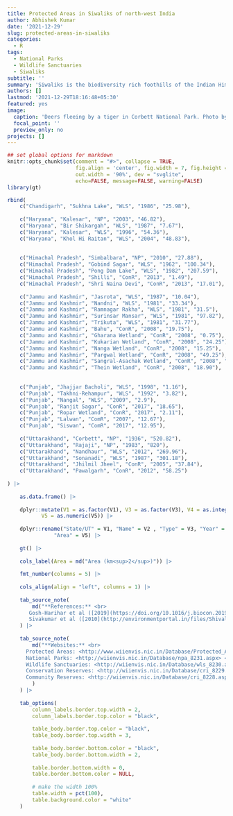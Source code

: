 ```yaml
---
title: Protected Areas in Siwaliks of north-west India
author: Abhishek Kumar
date: '2021-12-29'
slug: protected-areas-in-siwaliks
categories:
  - R
tags:
  - National Parks
  - Wildlife Sanctuaries
  - Siwaliks
subtitle: ''
summary: 'Siwaliks is the biodiversity rich foothills of the Indian Himalayas. This region falls under four states and two union territories of India. About 3000 km<sup>2</sup> area of this region is falls under the protected area network. It has four national parks, 16 wildlife sanctuaries, 13 conservation reserves and two community reserves.'
authors: []
lastmod: '2021-12-29T18:16:48+05:30'
featured: yes
image:
  caption: 'Deers fleeing by a tiger in Corbett National Park. Photo by [Venkat Jay](https://unsplash.com/@jvenkatj) on [Unsplash](https://unsplash.com/photos/IWliol3MJnY)'
  focal_point: ''
  preview_only: no
projects: []
---
```



```r
## set global options for markdown
knitr::opts_chunk$set(comment = "#>", collapse = TRUE, 
                      fig.align = 'center', fig.width = 7, fig.height = 5, 
                      out.width = '90%', dev = "svglite",
                      echo=FALSE, message=FALSE, warning=FALSE)
library(gt)
```



```r
rbind(
    c("Chandigarh", "Sukhna Lake", "WLS", "1986", "25.98"),
    
    c("Haryana", "Kalesar", "NP", "2003", "46.82"),
    c("Haryana", "Bir Shikargah", "WLS", "1987", "7.67"),  
    c("Haryana", "Kalesar", "WLS", "1996", "54.36"),
    c("Haryana", "Khol Hi Raitan", "WLS", "2004", "48.83"),
    
    
    c("Himachal Pradesh", "Simbalbara", "NP", "2010", "27.88"),
    c("Himachal Pradesh", "Gobind Sagar", "WLS", "1962", "100.34"),
    c("Himachal Pradesh", "Pong Dam Lake", "WLS", "1982", "207.59"),
    c("Himachal Pradesh", "Shilli", "ConR", "2013", "1.49"),
    c("Himachal Pradesh", "Shri Naina Devi", "ConR", "2013", "17.01"),
    
    c("Jammu and Kashmir", "Jasrota", "WLS", "1987", "10.04"),
    c("Jammu and Kashmir", "Nandni", "WLS", "1981", "33.34"),
    c("Jammu and Kashmir", "Ramnagar Rakha", "WLS", "1981", "31.5"),
    c("Jammu and Kashmir", "Surinsar Mansar", "WLS", "1981", "97.82"),
    c("Jammu and Kashmir", "Trikuta", "WLS", "1981", "31.77"),
    c("Jammu and Kashmir", "Bahu", "ConR", "2008", "19.75"),
    c("Jammu and Kashmir", "Gharana Wetland", "ConR", "2008", "0.75"),
    c("Jammu and Kashmir", "Kukarian Wetland", "ConR", "2008", "24.25"),
    c("Jammu and Kashmir", "Nanga Wetland", "ConR", "2008", "15.25"),
    c("Jammu and Kashmir", "Pargwal Wetland", "ConR", "2008", "49.25"),
    c("Jammu and Kashmir", "Sangral-Asachak Wetland", "ConR", "2008", "7.00"),
    c("Jammu and Kashmir", "Thein Wetland", "ConR", "2008", "18.90"),
    
    
    c("Punjab", "Jhajjar Bacholi", "WLS", "1998", "1.16"),
    c("Punjab", "Takhni-Rehampur", "WLS", "1992", "3.82"),
    c("Punjab", "Nangal", "WLS", "2009", "2.9"),
    c("Punjab", "Ranjit Sagar", "ConR", "2017", "18.65"),
    c("Punjab", "Ropar Wetland", "ConR", "2017", "2.11"),
    c("Punjab", "Lalwan", "ComR", "2007", "12.67"),
    c("Punjab", "Siswan", "ComR", "2017", "12.95"),
    
    c("Uttarakhand", "Corbett", "NP", "1936", "520.82"),
    c("Uttarakhand", "Rajaji", "NP", "1983", "820"),
    c("Uttarakhand", "Nandhaur", "WLS", "2012", "269.96"),
    c("Uttarakhand", "Sonanadi", "WLS", "1987", "301.18"),
    c("Uttarakhand", "Jhilmil Jheel", "ConR", "2005", "37.84"),
    c("Uttarakhand", "Pawalgarh", "ConR", "2012", "58.25")
    
) |>
    
    as.data.frame() |> 
    
    dplyr::mutate(V1 = as.factor(V1), V3 = as.factor(V3), V4 = as.integer(V4), 
           V5 = as.numeric(V5)) |>
      
    dplyr::rename("State/UT" = V1, "Name" = V2 , "Type" = V3, "Year" = V4, 
               "Area" = V5) |>
  
    gt() |>
    
    cols_label(Area = md("Area (km<sup>2</sup>)")) |>
    
    fmt_number(columns = 5) |>
    
    cols_align(align = "left", columns = 1) |>
    
    tab_source_note(
        md("**References:** <br>
       Gosh-Harihar et al ([2019](https://doi.org/10.1016/j.biocon.2019.06.024));
       Sivakumar et al ([2010](http://environmentportal.in/files/Shivalik.pdf))")
    ) |>
    
    tab_source_note(
        md("**Websites:** <br>
      Protected Areas: <http://www.wiienvis.nic.in/Database/Protected_Area_854.aspx> <br>
      National Parks: <http://wiienvis.nic.in/Database/npa_8231.aspx> <br>
      Wildlife Sanctuaries: <http://wiienvis.nic.in/Database/wls_8230.aspx> <br>
      Conservation Reserves: <http://wiienvis.nic.in/Database/cri_8229.aspx> <br>
      Community Reserves: <http://wiienvis.nic.in/Database/cri_8228.aspx>"
        )
    ) |>
    
    tab_options(
        column_labels.border.top.width = 2,
        column_labels.border.top.color = "black",
        
        table_body.border.top.color = "black",
        table_body.border.top.width = 3,
        
        table_body.border.bottom.color = "black",
        table_body.border.bottom.width = 2,
        
        table.border.bottom.width = 0,
        table.border.bottom.color = NULL,
        
        # make the width 100%
        table.width = pct(100),
        table.background.color = "white"
    )

```


